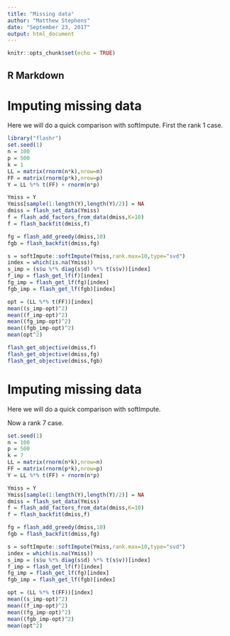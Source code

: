 ```yaml
---
title: "Missing data"
author: "Matthew Stephens"
date: "September 23, 2017"
output: html_document
---
```


```r
knitr::opts_chunk$set(echo = TRUE)
```

## R Markdown

# Imputing missing data

Here we will do a quick comparison with softImpute.
First the rank 1 case.

```r
library("flashr")
set.seed(1)
n = 100
p = 500
k = 1
LL = matrix(rnorm(n*k),nrow=n)
FF = matrix(rnorm(p*k),nrow=p)
Y = LL %*% t(FF) + rnorm(n*p)

Ymiss = Y
Ymiss[sample(1:length(Y),length(Y)/2)] = NA
dmiss = flash_set_data(Ymiss)
f = flash_add_factors_from_data(dmiss,K=10)
f = flash_backfit(dmiss,f)

fg = flash_add_greedy(dmiss,10)
fgb = flash_backfit(dmiss,fg)

s = softImpute::softImpute(Ymiss,rank.max=10,type="svd")
index = which(is.na(Ymiss))
s_imp = (s$u %*% diag(s$d) %*% t(s$v))[index]
f_imp = flash_get_lf(f)[index]
fg_imp = flash_get_lf(fg)[index]
fgb_imp = flash_get_lf(fgb)[index]

opt = (LL %*% t(FF))[index]
mean((s_imp-opt)^2)
mean((f_imp-opt)^2)
mean((fg_imp-opt)^2)
mean((fgb_imp-opt)^2)
mean(opt^2)

flash_get_objective(dmiss,f)
flash_get_objective(dmiss,fg)
flash_get_objective(dmiss,fgb)
```

# Imputing missing data

Here we will do a quick comparison with softImpute.

Now a rank 7 case.
```r
set.seed(1)
n = 100
p = 500
k = 7
LL = matrix(rnorm(n*k),nrow=n)
FF = matrix(rnorm(p*k),nrow=p)
Y = LL %*% t(FF) + rnorm(n*p)

Ymiss = Y
Ymiss[sample(1:length(Y),length(Y)/2)] = NA
dmiss = flash_set_data(Ymiss)
f = flash_add_factors_from_data(dmiss,K=10)
f = flash_backfit(dmiss,f)

fg = flash_add_greedy(dmiss,10)
fgb = flash_backfit(dmiss,fg)

s = softImpute::softImpute(Ymiss,rank.max=10,type="svd")
index = which(is.na(Ymiss))
s_imp = (s$u %*% diag(s$d) %*% t(s$v))[index]
f_imp = flash_get_lf(f)[index]
fg_imp = flash_get_lf(fg)[index]
fgb_imp = flash_get_lf(fgb)[index]

opt = (LL %*% t(FF))[index]
mean((s_imp-opt)^2)
mean((f_imp-opt)^2)
mean((fg_imp-opt)^2)
mean((fgb_imp-opt)^2)
mean(opt^2)
```






